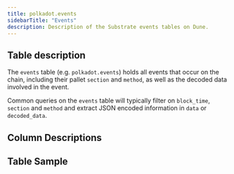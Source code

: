 ```yaml
---
title: polkadot.events
sidebarTitle: "Events"
description: Description of the Substrate events tables on Dune.
---
```


## Table description

The `events` table (e.g. `polkadot.events`) holds all events that occur on the chain, including their pallet `section` and `method`, as well as the decoded data involved in the event.  


Common queries on the `events` table will typically filter on `block_time`, `section` and `method` and extract JSON encoded information in
`data` or `decoded_data`.

## Column Descriptions


<ColumnDescriptions tableSchema="polkadot" tableName="events" />

## Table Sample


<TableSample tableSchema="polkadot" tableName="events" /> 
